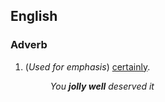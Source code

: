==English==

===Adverb===
{{en-adv|pos=[[jolly]] [[well]]|-}}

#(''Used for emphasis'') [[certainly]]. 
#: ''You '''jolly well''' deserved it''